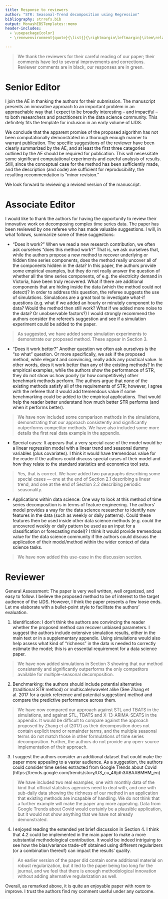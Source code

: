 ```yaml
---
title: Response to reviewers
author: "STR: Seasonal-Trend decomposition using Regression"
bibliography: strrefs.bib
output: MonashEBSTemplates::memo
header-includes:
  - \usepackage{color}
  - \renewenvironment{quote}{\list{}{\rightmargin\leftmargin}\item\relax\color[RGB]{0,150,0}}{\endlist}

---
```


> We thank the reviewers for their careful reading of our paper; their comments have led to several improvements and corrections. Reviewer comments are in black, our responses are in green.

# Senior Editor

I join the AE in thanking the authors for their submission. The manuscript presents an innovative approach to an important problem in an approachable way that I expect to be broadly interesting -- and impactful -- to both researchers and practitioners in the data science community. This definitely fits the template for inclusion in an early volume of IJDS.

We conclude that the apparent promise of the proposed algorithm has not been computationally demonstrated in a thorough enough manner to warrant publication. The specific suggestions of the reviewer have been clearly summarized by the AE, and at least the first three categories outlined by the AE should be required for publication. This will necessitate some significant computational experiments and careful analysis of results. Still, since the conceptual case for the method has been sufficiently made, and the description (and code) are sufficient for reproducibility, the resulting recommendation is "minor revision."

We look forward to reviewing a revised version of the manuscript.

# Associate Editor

I would like to thank the authors for having the opportunity to review their innovative work on decomposing complex time series data. The paper has been reviewed by one referee who has made valuable suggestions. I will, in what follows, summarize some of these suggestions:

- “Does it work?” When we read a new research contribution, we often ask ourselves “does this method work?” That is, we ask ourselves that, while the authors propose a new method to recover underlying or hidden time series components, does the method really uncover all of the components hidden in the data? In this paper, the authors provide some empirical examples, but they do not really answer the question of whether all the time series components, of e.g. the electricity demand in Victoria, have been truly recovered. What if there are additional components that are hiding inside the data (which the method could not detect)? In order to address this question, the referee suggests the use of simulations. Simulations are a great tool to investigate what-if questions (e.g. what if we added an hourly or minutely component to the data? Would the method then still work? What if we added more noise to the data? Or unobservable factors?) I would strongly recommend the authors consider the referee’s suggestion and see if a simulation experiment could be added to the paper.

> As suggested, we have added some simulation experiments to demonstrate our proposed method. These appear in Section 3.

- “Does it work better?” Another question we often ask ourselves is the “so what” question. Or more specifically, we ask if the proposed method, while elegant and convincing, really adds any practical value. In other words, does it work better than any of the existing methods? In the empirical examples, while the authors show the performance of STR, they do not show us how poorly (or how competitively) other benchmark methods perform. The authors argue that none of the existing methods satisfy all of the requirements of STR; however, I agree with the referee that it would add tremendous value if some benchmarking could be added to the empirical applications. That would help the reader better understand how much better STR performs (and when it performs better).

> We have now included some comparison methods in the simulations, demonstrating that our approach consistently and significantly outperforms competitor methods. We have also included some more details the first real data example in the appendix.

- Special cases: It appears that a very special case of the model would be a linear regression model with a linear trend and seasonal dummy variables (plus covariates). I think it would have tremendous value for the reader if the authors could discuss special cases of their model and how they relate to the standard statistics and economics tool sets.

> Yes, that is correct. We have added two paragraphs describing some special cases --- one at the end of Section 2.1 describing a linear trend, and one at the end of Section 2.2 describing periodic seasonality.

- Applications within data science: One way to look at this method of time series decomposition is in terms of feature engineering. The authors’ model provides a way for the data science researcher to identify new features in the data (such as weekly or daily patterns). Could these features then be used inside other data science methods (e.g. could the uncovered weekly or daily pattern be used as an input for a classification or forecasting model)? I think it would provide tremendous value for the data science community if the authors could discuss the application of their model/method within the wider context of data science tasks.

> We have now added this use-case in the discussion section.

# Reviewer


General Assessment: The paper is very well written, well organized, and easy to follow. I believe the proposed method to be of interest to the target audience of the IJDS. However, I think the paper presents a few loose ends. Let me elaborate with a bullet-point style to facilitate the authors' evaluation.

1) Identification: I don't think the authors are convincing the reader whether the proposed method can recover unbiased parameters. I suggest the authors include extensive simulation results, either in the main text or in a supplementary appendix. Using simulations would also help assess what kind of "richness" in the data is needed to correctly estimate the model; this is an essential requirement for a data science paper.

> We have now added simulations in Section 3 showing that our method consistently and significantly outperforms the only competitors available for multiple-seasonal decomposition.

2) Benchmarking: the authors should include potential alternative (traditional STR method) or multiscale/wavelet alike (See Zhang et al. 2017 for a quick reference and potential suggestion) method and compare the predictive performance across them.

> We have now compared our approach against STL and TBATS in the simulations, and against STL, TBATS and X-13-ARIMA-SEATS in the appendix. It would be difficult to compare against the approach proposed by Zhang et al (2017) as their decomposition does not contain explicit trend or remainder terms, and the multiple seasonal terms do not match those in other formulations of time series decomposition. Further, the authors do not provide any open-source implementation of their approach.

3) I suggest the authors consider an additional dataset that could make the paper more appealing to a vaster audience. As a suggestion, the authors could consider time series extracted from Google Trends about Covid (https://trends.google.com/trends/story/US_cu_4Rjdh3ABAABMHM_en)

> We have included two real examples, one with monthly data of the kind that official statistics agencies need to deal with, and one with sub-daily data showing the richness of our method in an application that existing methods are incapable of handling. We do not think that a further example will make the paper any more appealing. Data from Google Trends about Covid would certainly be a plausible application, but it would not show anything that we have not already demonstrated.

4) I enjoyed reading the extended yet brief discussion in Section 4. I think that 4.2 could be implemented in the main paper to make a more substantial methodological contribution. It would be indeed intriguing to see how the bias/variance trade-off obtained using different regularizers (or a combination thereof) can impact the results' quality.

> An earlier version of the paper did contain some additional material on robust regularization, but it led to the paper being too long for the journal, and we feel that there is enough methodological innovation without adding alternative regularization as well.

Overall, as remarked above, it is quite an enjoyable paper with room to improve. I trust the authors find my comment useful under any outcome.
